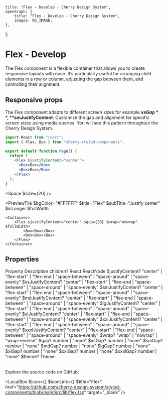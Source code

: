 
	title: "Flex - Develop - Cherry Design System",
	openGraph: {
		title: "Flex - Develop - Cherry Design System",
		images: OG_IMAGE,
	},
};

# Flex - Develop

The Flex component is a flexible container that allows you to create responsive layouts with ease. It’s particularly useful for arranging child elements in a row or column, adjusting the gap between them, and controlling their alignment.

## Responsive props

The Flex component adapts to different screen sizes for example **$xsGap**, **$smJustifyContent**: Customize the gap and alignment for specific screen sizes using media queries. You will see this pattern throughout the Cherry Design System.

```jsx
import React from "react";
import { Flex, Box } from "cherry-styled-components";

export default function Page() {
  return (
    <Flex $justifyContent="center">
      <Box>Box</Box>
      <Box>Box</Box>
    </Flex>
  );
}
```

<Space $size={20} />

<PreviewTile
	$bgColor="#FFFFFF"
	$title="Flex"
	$subTitle="Justify center"
	$isLonger
	$fullWidth
>
	<Container>
		<Flex $justifyContent="center" $gap={20} $wrap="nowrap" $fullWidth>
			<Box>Box</Box>
			<Box>Box</Box>
		</Flex>
	</Container>
</PreviewTile>

## Properties

<Table>
	<TableRow>
		<TableHead>Property</TableHead>
		<TableHead>Description</TableHead>
	</TableRow>
	<TableRow>
		<TableData $code>children?</TableData>
		<TableData>React.ReactNode</TableData>
	</TableRow>
	<TableRow>
		<TableData $code>$justifyContent?</TableData>
		<TableData>"center" | "flex-start"	| "flex-end	| "space-between" | "space-around" | "space-evenly"</TableData>
	</TableRow>
	<TableRow>
		<TableData $code>$xsJustifyContent?</TableData>
		<TableData>"center" | "flex-start"	| "flex-end	| "space-between" | "space-around" | "space-evenly"</TableData>
	</TableRow>
	<TableRow>
		<TableData $code>$smJustifyContent?</TableData>
		<TableData>"center" | "flex-start"	| "flex-end	| "space-between" | "space-around" | "space-evenly"</TableData>
	</TableRow>
	<TableRow>
		<TableData $code>$mdJustifyContent?</TableData>
		<TableData>"center" | "flex-start"	| "flex-end	| "space-between" | "space-around" | "space-evenly"</TableData>
	</TableRow>
	<TableRow>
		<TableData $code>$lgJustifyContent?</TableData>
		<TableData>"center" | "flex-start"	| "flex-end	| "space-between" | "space-around" | "space-evenly"</TableData>
	</TableRow>
	<TableRow>
		<TableData $code>$xlJustifyContent?</TableData>
		<TableData>"center" | "flex-start"	| "flex-end	| "space-between" | "space-around" | "space-evenly"</TableData>
	</TableRow>
	<TableRow>
		<TableData $code>$xxlJustifyContent?</TableData>
		<TableData>"center" | "flex-start"	| "flex-end	| "space-between" | "space-around" | "space-evenly"</TableData>
	</TableRow>
	<TableRow>
		<TableData $code>$xxxlJustifyContent?</TableData>
		<TableData>"center" | "flex-start"	| "flex-end	| "space-between" | "space-around" | "space-evenly"</TableData>
	</TableRow>
	<TableRow>
		<TableData $code>$wrap?</TableData>
		<TableData>"wrap" | "nowrap" | "wrap-reverse"</TableData>
	</TableRow>
	<TableRow>
		<TableData $code>$gap?</TableData>
		<TableData>number | "none"</TableData>
	</TableRow>
	<TableRow>
		<TableData $code>$xsGap?</TableData>
		<TableData>number | "none"</TableData>
	</TableRow>
	<TableRow>
		<TableData $code>$smGap?</TableData>
		<TableData>number | "none"</TableData>
	</TableRow>
	<TableRow>
		<TableData $code>$mdGap?</TableData>
		<TableData>number | "none"</TableData>
	</TableRow>
	<TableRow>
		<TableData $code>$lgGap?</TableData>
		<TableData>number | "none"</TableData>
	</TableRow>
	<TableRow>
		<TableData $code>$xlGap?</TableData>
		<TableData>number | "none"</TableData>
	</TableRow>
	<TableRow>
		<TableData $code>$xxlGap?</TableData>
		<TableData>number | "none"</TableData>
	</TableRow>
	<TableRow>
		<TableData $code>$xxxlGap?</TableData>
		<TableData>number | "none"</TableData>
	</TableRow>
	<TableRow>
		<TableData $code>$theme?</TableData>
		<TableData>Theme</TableData>
	</TableRow>
</Table>

Explore the source code on GitHub:

<LocalBox
	$icon={<IconFile />}
	$iconLink={<IconGitHub />}
	$title="Flex"
	href="https://github.com/cherry-design-system/styled-components/blob/main/src/lib/flex.tsx"
	target="_blank"
/>
